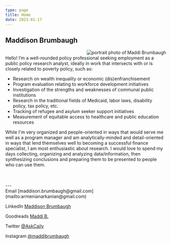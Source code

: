 ```yaml
---
type: page
title: Home
date: 2023-01-17
---
```



## Maddison Brumbaugh

<Image
  src="/images/portrait2.png"
  alt="portrait photo of Maddi Brumbaugh"
  width={300} height={673}
  align="right"
  class="margin-left-sm"
/>
<br/>
Hello! I’m a well-rounded policy professional seeking employment as a public policy research analyst, ideally in work that intersects with or is closely related to poverty policy, such as:
* Research on wealth inequality or economic (dis)enfranchisement
* Program evaluation relating to workforce development initiatives
* Investigation of the strengths and weaknesses of communal public institutions 
* Research in the traditional fields of Medicaid, labor laws, disability policy, tax policy, etc.
* Tracking of refugee and asylum seeker support initiatives
* Measurement of equitable access to healthcare and public education resources

While I'm very organized and people-oriented in ways that would serve me well as a program manager and am analytically-minded and detail-oriented in ways that lend themselves well to becoming a successful finance specialist, I am most enthusiastic about research. I would love to spend my days collecting, organizing and analyzing data/information, then synthesizing conclusions and preparing them to be presented to people who can use them.

<br/>
<br/>
---

<div>
  Email [maddison.brumbaugh@gmail.com](mailto:armenianarkanian@gmail.com)

  LinkedIn [Maddison Brumbaugh](https://www.linkedin.com/in/maddison-brumbaugh/)

  Goodreads [Maddi B.](https://www.goodreads.com/user/show/7408293-maddi)

  Twitter [@AskCaily](https://twitter.com/askCaily)

  Instagram [@maddibrumbaugh](https://www.instagram.com/maddibrumbaugh/)
</div>
